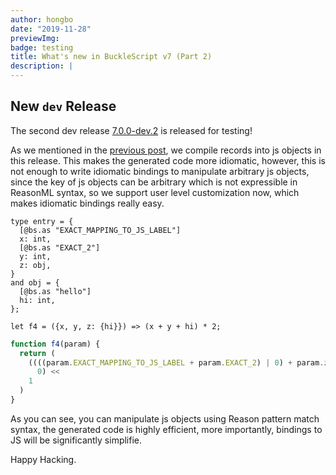 ```yaml
---
author: hongbo
date: "2019-11-28"
previewImg:
badge: testing
title: What's new in BuckleScript v7 (Part 2)
description: |
---
```


## New `dev` Release

The second dev release
[7.0.0-dev.2](https://github.com/BuckleScript/bucklescript/pull/3995) is
released for testing!

As we mentioned in the [previous
post](https://bucklescript.github.io/blog/2019/11/18/whats-new-in-7), we
compile records into js objects in this release. This makes the generated code
more idiomatic, however, this is not enough to write idiomatic bindings to
manipulate arbitrary js objects, since the key of js objects can be arbitrary
which is not expressible in ReasonML syntax, so we support user level
customization now, which makes idiomatic bindings really easy.

```reason
type entry = {
  [@bs.as "EXACT_MAPPING_TO_JS_LABEL"]
  x: int,
  [@bs.as "EXACT_2"]
  y: int,
  z: obj,
}
and obj = {
  [@bs.as "hello"]
  hi: int,
};

let f4 = ({x, y, z: {hi}}) => (x + y + hi) * 2;
```

```js
function f4(param) {
  return (
    ((((param.EXACT_MAPPING_TO_JS_LABEL + param.EXACT_2) | 0) + param.z.hello) |
      0) <<
    1
  )
}
```

As you can see, you can manipulate js objects using Reason pattern match syntax, the generated
code is highly efficient, more importantly, bindings to JS will be significantly simplifie.

Happy Hacking.
